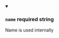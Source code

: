 
<details className="config-field" data-expandable="false" open>
<summary>

### `name` <span class="config-field-required" data-required="true">required</span> <span class="config-field-type">string</span> <span class="config-field-default"></span>

</summary>

Name is used internally




</details>
